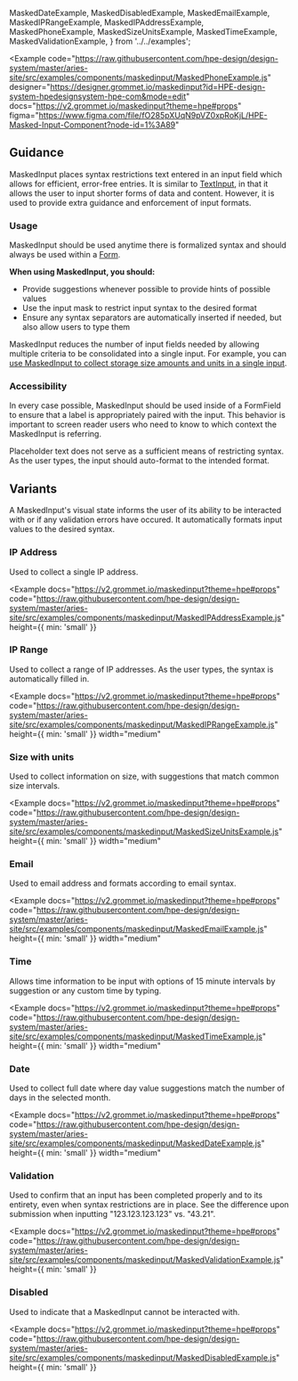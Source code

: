   MaskedDateExample,
  MaskedDisabledExample,
  MaskedEmailExample,
  MaskedIPRangeExample,
  MaskedIPAddressExample,
  MaskedPhoneExample,
  MaskedSizeUnitsExample,
  MaskedTimeExample,
  MaskedValidationExample,
} from '../../examples';

<Example
  code="https://raw.githubusercontent.com/hpe-design/design-system/master/aries-site/src/examples/components/maskedinput/MaskedPhoneExample.js"
  designer="https://designer.grommet.io/maskedinput?id=HPE-design-system-hpedesignsystem-hpe-com&mode=edit"
  docs="https://v2.grommet.io/maskedinput?theme=hpe#props"
  figma="https://www.figma.com/file/fO285pXUqN9pVZ0xpRoKjL/HPE-Masked-Input-Component?node-id=1%3A89"
>
  <MaskedPhoneExample />
</Example>

## Guidance

MaskedInput places syntax restrictions text entered in an input field which allows for efficient, error-free entries. It is similar to [TextInput](/components/textinput), in that it allows the user to input shorter forms of data and content. However, it is used to provide extra guidance and enforcement of input formats.

### Usage

MaskedInput should be used anytime there is formalized syntax and should always be used within a [Form](/templates/forms).

**When using MaskedInput, you should:**

- Provide suggestions whenever possible to provide hints of possible values
- Use the input mask to restrict input syntax to the desired format
- Ensure any syntax separators are automatically inserted if needed, but also allow users to type them

MaskedInput reduces the number of input fields needed by allowing multiple criteria to be consolidated into a single input. For example, you can [use MaskedInput to collect storage size amounts and units in a single input](#size-with-units).

### Accessibility

In every case possible, MaskedInput should be used inside of a FormField to ensure that a label is appropriately paired with the input. This behavior is important to screen reader users who need to know to which context the MaskedInput is referring.

Placeholder text does not serve as a sufficient means of restricting syntax. As the user types, the input should auto-format to the intended format.

## Variants

A MaskedInput's visual state informs the user of its ability to be interacted with or if any validation errors have occured. It automatically formats input values to the desired syntax.

### IP Address

Used to collect a single IP address.

<Example
  docs="https://v2.grommet.io/maskedinput?theme=hpe#props"
  code="https://raw.githubusercontent.com/hpe-design/design-system/master/aries-site/src/examples/components/maskedinput/MaskedIPAddressExample.js"
  height={{ min: 'small' }}
>
  <MaskedIPAddressExample />
</Example>

### IP Range

Used to collect a range of IP addresses. As the user types, the syntax is automatically filled in.

<Example
  docs="https://v2.grommet.io/maskedinput?theme=hpe#props"
  code="https://raw.githubusercontent.com/hpe-design/design-system/master/aries-site/src/examples/components/maskedinput/MaskedIPRangeExample.js"
  height={{ min: 'small' }}
  width="medium"
>
  <MaskedIPRangeExample />
</Example>

### Size with units

Used to collect information on size, with suggestions that match common size intervals.

<Example
  docs="https://v2.grommet.io/maskedinput?theme=hpe#props"
  code="https://raw.githubusercontent.com/hpe-design/design-system/master/aries-site/src/examples/components/maskedinput/MaskedSizeUnitsExample.js"
  height={{ min: 'small' }}
  width="medium"
>
  <MaskedSizeUnitsExample />
</Example>

### Email

Used to email address and formats according to email syntax.

<Example
  docs="https://v2.grommet.io/maskedinput?theme=hpe#props"
  code="https://raw.githubusercontent.com/hpe-design/design-system/master/aries-site/src/examples/components/maskedinput/MaskedEmailExample.js"
  height={{ min: 'small' }}
  width="medium"
>
  <MaskedEmailExample />
</Example>

### Time

Allows time information to be input with options of 15 minute intervals by suggestion or any custom time by typing.

<Example
  docs="https://v2.grommet.io/maskedinput?theme=hpe#props"
  code="https://raw.githubusercontent.com/hpe-design/design-system/master/aries-site/src/examples/components/maskedinput/MaskedTimeExample.js"
  height={{ min: 'small' }}
  width="medium"
>
  <MaskedTimeExample />
</Example>

### Date

Used to collect full date where day value suggestions match the number of days in the selected month.

<Example
  docs="https://v2.grommet.io/maskedinput?theme=hpe#props"
  code="https://raw.githubusercontent.com/hpe-design/design-system/master/aries-site/src/examples/components/maskedinput/MaskedDateExample.js"
  height={{ min: 'small' }}
  width="medium"
>
  <MaskedDateExample />
</Example>

### Validation

Used to confirm that an input has been completed properly and to its entirety, even when syntax restrictions are in place. See the difference upon submission when inputting "123.123.123.123" vs. "43.21".

<Example
  docs="https://v2.grommet.io/maskedinput?theme=hpe#props"
  code="https://raw.githubusercontent.com/hpe-design/design-system/master/aries-site/src/examples/components/maskedinput/MaskedValidationExample.js"
  height={{ min: 'small' }}
>
  <MaskedValidationExample />
</Example>

### Disabled

Used to indicate that a MaskedInput cannot be interacted with.

<Example
  docs="https://v2.grommet.io/maskedinput?theme=hpe#props"
  code="https://raw.githubusercontent.com/hpe-design/design-system/master/aries-site/src/examples/components/maskedinput/MaskedDisabledExample.js"
  height={{ min: 'small' }}
>
  <MaskedDisabledExample />
</Example>
